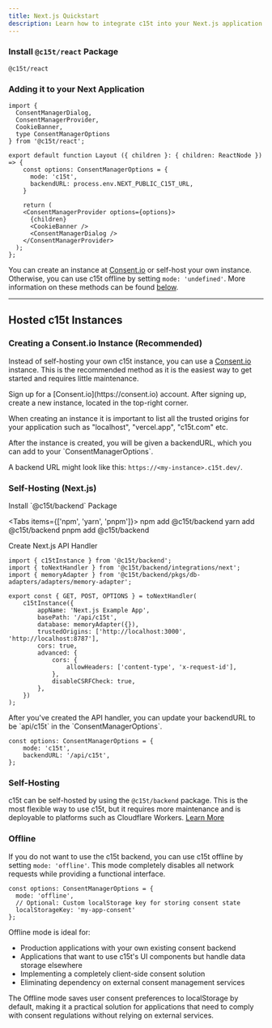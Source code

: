 ```yaml
---
title: Next.js Quickstart
description: Learn how to integrate c15t into your Next.js application with this step-by-step guide. We'll cover installation, configuration, and basic usage.
---
```

<Steps>
<Step>
 
### Install `@c15t/react` Package
 ```package-install
 @c15t/react
 ```
</Step>
 
<Step>
 
### Adding it to your Next Application

```tsx title="app/layout.tsx"
import { 
  ConsentManagerDialog,
  ConsentManagerProvider,
  CookieBanner,
  type ConsentManagerOptions
} from '@c15t/react';

export default function Layout ({ children }: { children: ReactNode }) => {
	const options: ConsentManagerOptions = {
	  mode: 'c15t', 
	  backendURL: process.env.NEXT_PUBLIC_C15T_URL,
	}

	return (
    <ConsentManagerProvider options={options}>
      {children}
      <CookieBanner />
      <ConsentManagerDialog />
    </ConsentManagerProvider>
  );
};
```

You can create an instance at [Consent.io](https://consent.io) or self-host your own instance. Otherwise, you can use c15t offline by setting `mode: 'undefined'`. More information on these methods can be found [below](#creating-a-consentio-instance-recommended). 
</Step>
</Steps>

--- 

## Hosted c15t Instances

### Creating a Consent.io Instance (Recommended)

Instead of self-hosting your own c15t instance, you can use a [Consent.io](https://consent.io) instance. This is the recommended method as it is the easiest way to get started and requires little maintenance.

<Steps>

<Step>
Sign up for a [Consent.io](https://consent.io) account.
</Step>

<Step>
After signing up, create a new instance, located in the top-right corner.

When creating an instance it is important to list all the trusted origins for your application such as "localhost", "vercel.app", "c15t.com" etc.

</Step>

<Step>
After the instance is created, you will be given a backendURL, which you can add to your `ConsentManagerOptions`.


A backend URL might look like this: `https://<my-instance>.c15t.dev/`.
</Step>

</Steps>

### Self-Hosting (Next.js)

<Steps>

<Step>
Install `@c15t/backend` Package
 
<Tabs items={['npm', 'yarn', 'pnpm']}>
	<Tab value="npm">npm add @c15t/backend</Tab>
	<Tab value="yarn">yarn add @c15t/backend</Tab>
	<Tab value="pnpm">pnpm add @c15t/backend</Tab>
</Tabs>
</Step>

<Step>

Create Next.js API Handler

```tsx title="app/api/c15t/[...all].ts"
import { c15tInstance } from '@c15t/backend';
import { toNextHandler } from '@c15t/backend/integrations/next';
import { memoryAdapter } from '@c15t/backend/pkgs/db-adapters/adapters/memory-adapter';

export const { GET, POST, OPTIONS } = toNextHandler(
	c15tInstance({
		appName: 'Next.js Example App',
		basePath: '/api/c15t',
		database: memoryAdapter({}),
		trustedOrigins: ['http://localhost:3000', 'http://localhost:8787'],
		cors: true,
		advanced: {
			cors: {
				allowHeaders: ['content-type', 'x-request-id'],
			},
			disableCSRFCheck: true,
		},
	})
);
```

</Step>

<Step>
After you've created the API handler, you can update your backendURL to be `api/c15t` in the `ConsentManagerOptions`.

```tsx title="app/layout.tsx"
const options: ConsentManagerOptions = {
	mode: 'c15t',
	backendURL: '/api/c15t',
};
```

</Step>

</Steps>

### Self-Hosting

c15t can be self-hosted by using the `@c15t/backend` package. This is the most flexible way to use c15t, but it requires more maintenance and is deployable to platforms such as Cloudflare Workers. [Learn More](/backend)

### Offline

If you do not want to use the c15t backend, you can use c15t offline by setting `mode: 'offline'`. This mode completely disables all network requests while providing a functional interface.

```tsx
const options: ConsentManagerOptions = {
  mode: 'offline',
  // Optional: Custom localStorage key for storing consent state
  localStorageKey: 'my-app-consent'
};
```

Offline mode is ideal for:

- Production applications with your own existing consent backend
- Applications that want to use c15t's UI components but handle data storage elsewhere
- Implementing a completely client-side consent solution
- Eliminating dependency on external consent management services

The Offline mode saves user consent preferences to localStorage by default, making it a practical solution for applications that need to comply with consent regulations without relying on external services.
